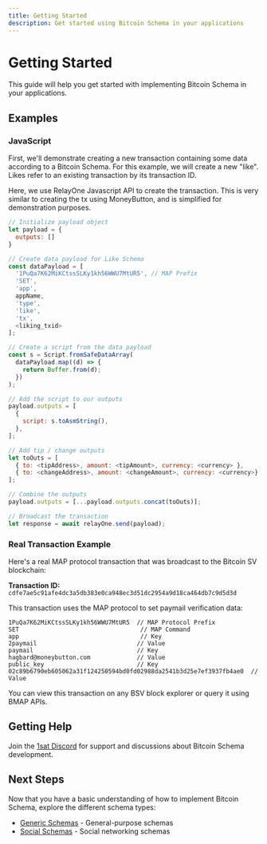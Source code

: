 ```yaml
---
title: Getting Started
description: Get started using Bitcoin Schema in your applications
---
```


# Getting Started

This guide will help you get started with implementing Bitcoin Schema in your applications.

## Examples

### JavaScript

First, we'll demonstrate creating a new transaction containing some data according to a Bitcoin Schema. For this example, we will create a new "like". Likes refer to an existing transaction by its transaction ID.

Here, we use RelayOne Javascript API to create the transaction. This is very similar to creating the tx using MoneyButton, and is simplified for demonstration purposes.

```js
// Initialize payload object
let payload = {
  outputs: []
}

// Create data payload for Like Schema
const dataPayload = [
  '1PuQa7K62MiKCtssSLKy1kh56WWU7MtUR5', // MAP Prefix
  'SET',
  'app',
  appName,
  'type',
  'like',
  'tx',
  <liking_txid>
];

// Create a script from the data payload
const s = Script.fromSafeDataArray(
  dataPayload.map((d) => {
    return Buffer.from(d);
  })
);

// Add the script to our outputs
payload.outputs = [
  {
    script: s.toAsmString(),
  },
];

// Add tip / change outputs
let toOuts = [
  { to: <tipAddress>, amount: <tipAmount>, currency: <currency> },
  { to: <changeAddress>, amount: <changeAmount>, currency: <currency>}
];

// Combine the outputs
payload.outputs = [...payload.outputs.concat(toOuts)];

// Broadcast the transaction
let response = await relayOne.send(payload);
```

### Real Transaction Example

Here's a real MAP protocol transaction that was broadcast to the Bitcoin SV blockchain:

**Transaction ID:** `cdfe7ae5c91afe4dc3a5db383e0ca948ec3d51dc2954a9d18ca464db7c9d5d3d`

This transaction uses the MAP protocol to set paymail verification data:

```
1PuQa7K62MiKCtssSLKy1kh56WWU7MtUR5  // MAP Protocol Prefix
SET                                  // MAP Command
app                                  // Key
2paymail                            // Value
paymail                             // Key
hagbard@moneybutton.com             // Value
public_key                          // Key
02c89b6790eb605062a31f124250594bd0fd02988da2541b3d25e7ef3937fb4ae0  // Value
```

You can view this transaction on any BSV block explorer or query it using BMAP APIs.

## Getting Help

Join the [1sat Discord](https://discord.gg/vqj6wpKeEn) for support and discussions about Bitcoin Schema development.

## Next Steps

Now that you have a basic understanding of how to implement Bitcoin Schema, explore the different schema types:

- [Generic Schemas](/docs/generic-schema) - General-purpose schemas
- [Social Schemas](/docs/social-schema) - Social networking schemas